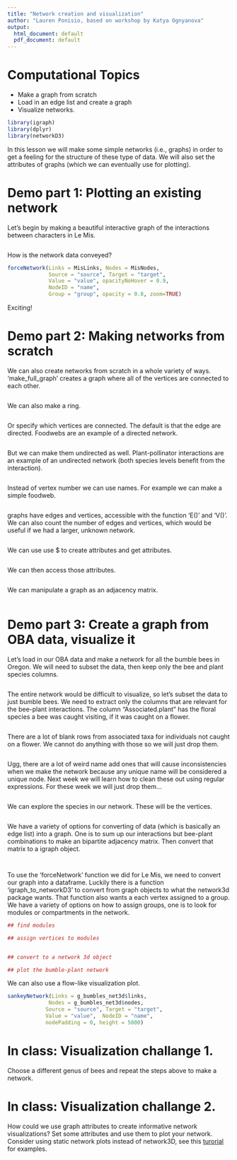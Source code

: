 ```yaml
---
title: "Network creation and visualization"
author: "Lauren Ponisio, based on workshop by Katya Ognyanova"
output:
  html_document: default
  pdf_document: default
---
```


<!-- Lesson Overview -->
# Computational Topics
- Make a graph from scratch
- Load in an edge list and create a graph 
- Visualize networks. 


```r
library(igraph)
library(dplyr)
library(networkD3)
```

In this lesson we will make some simple networks (i.e., graphs) in order to get a feeling for the structure of these type of data. We will also set the attributes of graphs (which we can eventually use for plotting).


# Demo part 1: Plotting an existing network

Let's begin by making a beautiful interactive graph of the interactions between characters in Le Mis.

```r

```

How is the network data conveyed? 

```r
forceNetwork(Links = MisLinks, Nodes = MisNodes,
             Source = "source", Target = "target",
             Value = "value", opacityNoHover = 0.9,
             NodeID = "name",
             Group = "group", opacity = 0.8, zoom=TRUE)
```

Exciting! 

# Demo part 2: Making networks from scratch

We can also create networks from scratch in a whole variety of ways. 'make_full_graph' creates a graph where all of the vertices are connected to each other. 

```r

```

We can also make a ring. 

```r

```

Or specify which vertices are connected. The default is that the edge are directed. Foodwebs are an example of a directed network. 

```r

```

But we can make them undirected as well. Plant-pollinator interactions are an example of an undirected network (both species levels benefit from the interaction). 

```r

```

Instead of vertex number we can use names. For example we can make a simple foodweb.

```r

```
graphs have edges and vertices, accessible with the function 'E()' and 'V()'. We can also count the number of edges and vertices, which would be useful if we had a larger, unknown network. 

```r

```

We can use use $ to create attributes and get attributes. 
```r

```
We can then access those attributes. 
```r

```

We can manipulate a graph as an adjacency matrix.

```r

```

# Demo part 3: Create a graph from OBA data, visualize it
Let's load in our OBA data and make a network for all the bumble bees in Oregon. We will need to subset the data, then keep only the bee and plant species columns. 

```r

```

The entire network would be difficult to visualize, so let's subset the data to just bumble bees. We need to extract only the columns that are relevant for the bee-plant interactions. The column "Associated.plant" has the floral species a bee was caught visiting, if it was caught on a flower.

```r

```

There are a lot of blank rows from associated taxa for individuals not caught on a flower. We cannot do anything with those so we will just drop them. 

```r

```

Ugg, there are a lot of weird name add ones that will cause inconsistencies when we make the network because any unique name will be considered a unique node. Next week we will learn how to clean these out using regular expressions. For these week we will just drop them...

```r

```


We can explore the species in our network. These will be the vertices. 
```r

```
We have a variety of options for converting of data (which is basically an edge list) into a graph. One is to sum up our interactions but bee-plant combinations to make an bipartite adjacency matrix. Then convert that matrix to a igraph object. 

```r

```

```r

```

To use the 'forceNetwork' function we did for Le Mis, we need to convert our graph into a dataframe. Luckily there is a function 'igraph_to_networkD3' to convert from graph objects to what the network3d package wants. That function also wants a each vertex assigned to a group. We have a variety of options on how to assign groups, one is to look for modules or compartments in the network. 

```r
## find modules

## assign vertices to modules


## convert to a network 3d object

## plot the bumble-plant network

```

We can also use a flow-like visualization plot. 

```r

sankeyNetwork(Links = g_bumbles_net3d$links,
             Nodes = g_bumbles_net3d$nodes,
            Source = "source", Target = "target",
            Value = "value",  NodeID = "name", 
            nodePadding = 0, height = 5000)
```

# In class: Visualization challange 1.

Choose a different genus of bees and repeat the steps above to make a network. 

# In class: Visualization challange 2. 
How could we use graph attributes to create informative network visualizations? Set some attributes and use them to plot your network.
Consider using static network plots instead of network3D, see this [turorial](https://yunranchen.github.io/intro-net-r/advanced-network-visualization.html#visualization-for-static-network) for examples.  


```r

```


